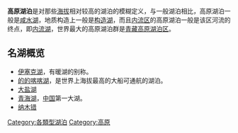 '''高原湖泊'''是对那些[[海拔|海拔]]相对较高的湖泊的模糊定义，与一般湖泊相比，高原湖泊一般是[[咸水湖|咸水湖]]，地质构造上一般是[[构造湖|构造湖]]，而且[[内流区|内流区]]的高原湖泊一般是该区河流的终点，即[[内流湖|内流湖]]，世界最大的高原湖泊群是[[青藏高原湖泊区|青藏高原湖泊区]]。

==名湖概览==
*[[伊塞克湖|伊塞克湖]]，有暖湖的别称。
*[[的的喀喀湖|的的喀喀湖]]，是世界上海拔最高的大船可通航的湖泊。
*[[大盐湖|大盐湖]]
*[[青海湖|青海湖]]，[[中国|中国]]第一大湖。
*[[纳木错|纳木错]]

[[Category:各類型湖泊|Category:各類型湖泊]]
[[Category:高原|Category:高原]]